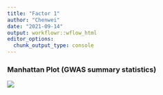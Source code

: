 ```yaml
---
title: "Factor 1"
author: "Chenwei"
date: "2021-09-14"
output: workflowr::wflow_html
editor_options:
  chunk_output_type: console
---
```


### Manhattan Plot (GWAS summary statistics)

![](pics/manhattan_FUMA_jobs144954.png)

